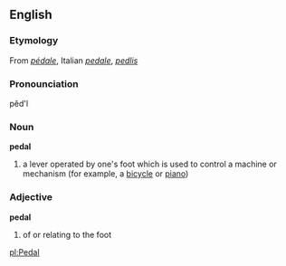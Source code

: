 == English ==
=== Etymology ===
From {{F.}} ''[[pédale]]'', Italian ''[[pedale]]'', {{L.}} ''[[pedlis]]''

=== Pronounciation ===
pĕd'l

=== Noun ===
'''pedal'''
#a lever operated by one's foot which is used to control a machine or mechanism (for example, a [[bicycle]] or [[piano]])

=== Adjective ===
'''pedal'''
#of or relating to the foot

[[pl:Pedal]]